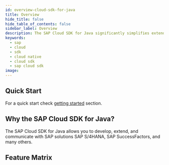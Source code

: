 ```yaml
---
id: overview-cloud-sdk-for-java
title: Overview
hide_title: false
hide_table_of_contents: false
sidebar_label: Overview
description: The SAP Cloud SDK for Java significantly simplifies extending and developing an application with SAP Cloud Platform
keywords:
  - sap
  - cloud
  - sdk
  - cloud native
  - cloud sdk
  - sap cloud sdk
image:
---
```

<!-- vale off -->


<MvnBadge />

<!-- vale on -->


## Quick Start

For a quick start check [getting started](getting-started) section.

## Why the SAP Cloud SDK for Java?

The SAP Cloud SDK for Java allows you to develop, extend, and communicate with SAP solutions SAP S/4HANA, SAP SuccessFactors, and many others.

## Feature Matrix

<JavaFeatureTable />
